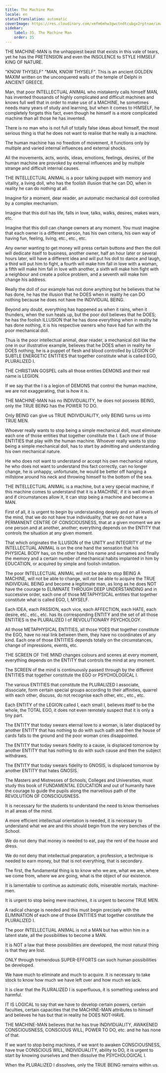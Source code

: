 ```yaml
---
title: The Machine Man
locale: en
statusTranslation: automatic
coverImage: https://res.cloudinary.com/xmfm6mhw3gwctndtcubgx2rptnae/image/upload/v1740337243/small_cover_educacion_fundamental_a051170f1c.webp
sidebar:
    label: 35. The Machine Man
    order: 35
---
```

THE MACHINE-MAN is the unhappiest beast that exists in this vale of tears, yet he has the PRETENSION and even the INSOLENCE to STYLE HIMSELF KING OF NATURE.

"KNOW THYSELF" "MAN, KNOW THYSELF". This is an ancient GOLDEN MAXIM written on the unconquered walls of the temple of Delphi in ANCIENT GREECE.

Man, that poor INTELLECTUAL ANIMAL who mistakenly calls himself MAN, has invented thousands of highly complicated and difficult machines and knows full well that in order to make use of a MACHINE, he sometimes needs many years of study and learning, but when it comes to HIMSELF, he completely forgets this fact, even though he himself is a more complicated machine than all those he has invented.

There is no man who is not full of totally false ideas about himself, the most serious thing is that he does not want to realise that he really is a machine.

The human machine has no freedom of movement, it functions only by multiple and varied internal influences and external shocks.

All the movements, acts, words, ideas, emotions, feelings, desires, of the human machine are provoked by external influences and by multiple strange and difficult internal causes.

THE INTELLECTUAL ANIMAL is a poor talking puppet with memory and vitality, a living doll, who has the foolish illusion that he can DO, when in reality he can do nothing at all.

Imagine for a moment, dear reader, an automatic mechanical doll controlled by a complex mechanism.

Imagine that this doll has life, falls in love, talks, walks, desires, makes wars, etc.

Imagine that this doll can change owners at any moment. You must imagine that each owner is a different person, has his own criteria, his own way of having fun, feeling, living, etc., etc., etc.

Any owner wanting to get money will press certain buttons and then the doll will dedicate itself to business, another owner, half an hour later or several hours later, will have a different idea and will put his doll to dance and laugh, a third will put him to fight, a fourth will make him fall in love with a woman, a fifth will make him fall in love with another, a sixth will make him fight with a neighbour and create a police problem, and a seventh will make him change his address.

Really the doll of our example has not done anything but he believes that he has done, he has the illusion that he DOES when in reality he can DO nothing because he does not have the INDIVIDUAL BEING.

Beyond any doubt, everything has happened as when it rains, when it thunders, when the sun heats up, but the poor doll believes that he DOES; he has the foolish ILLUSION that he has done everything when in reality he has done nothing, it is his respective owners who have had fun with the poor mechanical doll.

Thus is the poor intellectual animal, dear reader, a mechanical doll like the one in our illustrative example, believes that he DOES when in reality he DOES nothing, he is a puppet of flesh and blood controlled by LEGION OF SUBTLE ENERGETIC ENTITIES that together constitute what is called EGO, PLURALIZED I.

THE CHRISTIAN GOSPEL calls all those entities DEMONS and their real name is LEGION.

If we say that the I is a legion of DEMONS that control the human machine, we are not exaggerating, that is how it is.

THE MACHINE-MAN has no INDIVIDUALITY, he does not possess BEING, only the TRUE BEING has the POWER TO DO.

Only BEING can give us TRUE INDIVIDUALITY, only BEING turns us into TRUE MEN.

Whoever really wants to stop being a simple mechanical doll, must eliminate each one of those entities that together constitute the I. Each one of those ENTITIES that play with the human machine. Whoever really wants to stop being a simple mechanical doll, has to start by admitting and understanding his own mechanical nature.

He who does not want to understand or accept his own mechanical nature, he who does not want to understand this fact correctly, can no longer change, he is unhappy, unfortunate, he would be better off hanging a millstone around his neck and throwing himself to the bottom of the sea.

THE INTELLECTUAL ANIMAL is a machine, but a very special machine, if this machine comes to understand that it is a MACHINE, if it is well driven and if circumstances allow it, it can stop being a machine and become a MAN.

First of all, it is urgent to begin by understanding deeply and on all levels of the mind, that we do not have true individuality, that we do not have a PERMANENT CENTRE OF CONSCIOUSNESS, that at a given moment we are one person and at another, another; everything depends on the ENTITY that controls the situation at any given moment.

That which originates the ILLUSION of the UNITY and INTEGRITY of the INTELLECTUAL ANIMAL is on the one hand the sensation that his PHYSICAL BODY has, on the other hand his name and surnames and finally the memory and a certain number of mechanical habits implanted in him by EDUCATION, or acquired by simple and foolish imitation.

The poor INTELLECTUAL ANIMAL will not be able to stop BEING A MACHINE, will not be able to change, will not be able to acquire the TRUE INDIVIDUAL BEING and become a legitimate man, as long as he does NOT have the courage to ELIMINATE THROUGH DEEP UNDERSTANDING and in successive order, each one of those METAPHYSICAL entities that together constitute what is called EGO, I, MYSELF.

Each IDEA, each PASSION, each vice, each AFFECTION, each HATE, each desire, etc., etc., etc. has its corresponding ENTITY and the set of all those ENTITIES is the PLURALIZED I of REVOLUTIONARY PSYCHOLOGY.

All those METAPHYSICAL ENTITIES, all those YOES that together constitute the EGO, have no real link between them, they have no coordinates of any kind. Each one of those ENTITIES depends totally on the circumstances, change of impressions, events, etc.

THE SCREEN OF THE MIND changes colours and scenes at every moment, everything depends on the ENTITY that controls the mind at any moment.

The SCREEN of the mind is continuously passed through by the different ENTITIES that together constitute the EGO or PSYCHOLOGICAL I.

The various ENTITIES that constitute the PLURALIZED I associate, dissociate, form certain special groups according to their affinities, quarrel with each other, discuss, do not recognise each other, etc., etc., etc.

Each ENTITY of the LEGION called I, each small I, believes itself to be the whole, the TOTAL EGO, it does not even remotely suspect that it is only a tiny part.

The ENTITY that today swears eternal love to a woman, is later displaced by another ENTITY that has nothing to do with such oath and then the house of cards falls to the ground and the poor woman cries disappointed.

The ENTITY that today swears fidelity to a cause, is displaced tomorrow by another ENTITY that has nothing to do with such cause and then the subject withdraws.

The ENTITY that today swears fidelity to GNOSIS, is displaced tomorrow by another ENTITY that hates GNOSIS.

The Masters and Mistresses of Schools, Colleges and Universities, must study this book of FUNDAMENTAL EDUCATION and out of humanity have the courage to guide the pupils along the marvellous path of the REVOLUTION OF CONSCIOUSNESS.

It is necessary for the students to understand the need to know themselves in all areas of the mind.

A more efficient intellectual orientation is needed, it is necessary to understand what we are and this should begin from the very benches of the School.

We do not deny that money is needed to eat, pay the rent of the house and dress.

We do not deny that intellectual preparation, a profession, a technique is needed to earn money, but that is not everything, that is secondary.

The first, the fundamental thing is to know who we are, what we are, where we come from, where we are going, what is the object of our existence.

It is lamentable to continue as automatic dolls, miserable mortals, machine-men.

It is urgent to stop being mere machines, it is urgent to become TRUE MEN.

A radical change is needed and this must begin precisely with the ELIMINATION of each one of those ENTITIES that together constitute the PLURALIZED I.

The poor INTELLECTUAL ANIMAL is not a MAN but has within him in a latent state, all the possibilities to become a MAN.

It is NOT a law that these possibilities are developed, the most natural thing is that they are lost.

ONLY through tremendous SUPER-EFFORTS can such human possibilities be developed.

We have much to eliminate and much to acquire. It is necessary to take stock to know how much we have left over and how much we lack.

It is clear that the PLURALIZED I is superfluous, it is something useless and harmful.

IT IS LOGICAL to say that we have to develop certain powers, certain faculties, certain capacities that the MACHINE-MAN attributes to himself and believes he has but that in reality he DOES NOT-HAVE.

THE MACHINE-MAN believes that he has true INDIVIDUALITY, AWAKENED CONSCIOUSNESS, CONSCIOUS WILL, POWER TO DO, etc. and he has none of that.

If we want to stop being machines, if we want to awaken CONSCIOUSNESS, have true CONSCIOUS WILL, INDIVIDUALITY, ability to DO, it is urgent to start by knowing ourselves and then dissolve the PSYCHOLOGICAL I.

When the PLURALIZED I dissolves, only the TRUE BEING remains within us.

